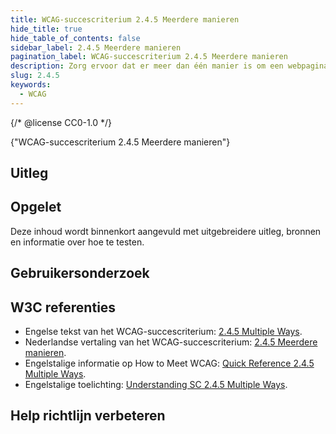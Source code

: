 ```yaml
---
title: WCAG-succescriterium 2.4.5 Meerdere manieren
hide_title: true
hide_table_of_contents: false
sidebar_label: 2.4.5 Meerdere manieren
pagination_label: WCAG-succescriterium 2.4.5 Meerdere manieren
description: Zorg ervoor dat er meer dan één manier is om een webpagina binnen website te vinden. Bijvoorbeeld via de hoofdnavigatie, het zoekveld en de sitemap.
slug: 2.4.5
keywords:
  - WCAG
---
```


{/* @license CC0-1.0 */}


<WcagHeadingGroup level={1} conformanceLevel="Niveau AA">
  {"WCAG-succescriterium 2.4.5 Meerdere manieren"}
</WcagHeadingGroup>

## Uitleg

<Summary />

## Opgelet

Deze inhoud wordt binnenkort aangevuld met uitgebreidere uitleg, bronnen en informatie over hoe te testen.

## Gebruikersonderzoek

<CTAGebruikersonderzoek />

## W3C referenties

- Engelse tekst van het WCAG-succescriterium: [<span lang="en">2.4.5 Multiple Ways</span>](https://www.w3.org/TR/WCAG22/#multiple-ways).
- Nederlandse vertaling van het WCAG-succescriterium: [2.4.5 Meerdere manieren](https://www.w3.org/Translations/WCAG22-nl/#meerdere-manieren).
- Engelstalige informatie op <span lang="en">How to Meet WCAG</span>: [<span lang="en">Quick Reference 2.4.5 Multiple Ways</span>](https://www.w3.org/WAI/WCAG22/quickref/#multiple-ways).
- Engelstalige toelichting: [<span lang="en">Understanding SC 2.4.5 Multiple Ways</span>](https://www.w3.org/WAI/WCAG22/Understanding/multiple-ways.html).

<SpotlightSection>
  <Markdown omitH1 headinglevel={3}>
    <Disclaimer />
  </Markdown>
</SpotlightSection>

## Help richtlijn verbeteren

<Markdown omitH1 headinglevel={3}>
  <WCAGFooterInfo />
</Markdown>
